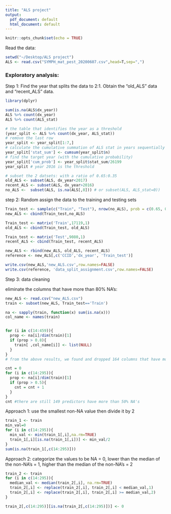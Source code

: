 ```yaml
---
title: "ALS project"
output:
  pdf_document: default
  html_document: default
---
```


```r
knitr::opts_chunk$set(echo = TRUE)
```

Read the data:
```r
setwd("~/Desktop/ALS project")
ALS <- read.csv("SYMPH_mat_pest_20200607.csv",head=T,sep=",")
```


### Exploratory analysis:

Step 1: Find the year that splits the data to 2:1. Obtain the "old_ALS" data and "recent_ALS" data.
```r
library(dplyr)

sum(is.na(ALS$dx_year))
ALS %>% count(dx_year)
ALS %>% count(ALS_stat)

# the table that identifies the year as a threshold
(year_split <- ALS %>% count(dx_year, ALS_stat))
# remove the last row
year_split <- year_split[1:7,]
# calculate the cumulative summation of ALS stat in years sequentially
year_split['stat_sum'] <- cumsum(year_split$n)
# find the target year (with the cumulative probability)
year_split['cum_prob'] <- year_split$stat_sum/26199 
year_split # year 2016 is the threshold

# subset the 2 datsets: with a ratio of 0.65:0.35
old_ALS <- subset(ALS, dx_year<2017) 
recent_ALS <- subset(ALS, dx_year>2016)
no_ALS <-  subset(ALS, is.na(ALS[,8])) # or subset(ALS, ALS_stat=0))
```


step 2: Random assign the data to the training and testing sets
```r
Train_test <- sample(c("Train", "Test"), nrow(no_ALS), prob = c(0.65, 0.35), replace = TRUE)
new_ALS <- cbind(Train_test,no_ALS) 

Train_test <- matrix('Train',17119,1)
old_ALS <- cbind(Train_test, old_ALS)

Train_test <- matrix('Test',9080,1)
recent_ALS <- cbind(Train_test, recent_ALS)

new_ALS <- rbind(new_ALS, old_ALS, recent_ALS)
reference <- new_ALS[,c('CCID','dx_year', 'Train_test')]

write.csv(new_ALS,'new_ALS.csv',row.names=FALSE)
write.csv(reference, 'data_split_assignment.csv',row.names=FALSE)
```

Step 3: data cleaning

eliminate the columns that have more than 80% NA's:
```r
new_ALS <- read.csv("new_ALS.csv")
train <- subset(new_ALS, Train_test=='Train') 

na <- sapply(train, function(x) sum(is.na(x)))
col_name <- names(train)


for (i in c(14:459)){
  prop <- na[i]/dim(train)[1]
  if (prop > 0.8){
    train[ ,col_name[i]] <- list(NULL)
  }
}
# from the above results, we found and dropped 164 columns that have more than 80% NA's.

cnt = 0
for (i in c(14:295)){
  prop <- na[i]/dim(train)[1]
  if (prop > 0.5){
    cnt = cnt + 1
  }
}
cnt #there are still 149 predictors have more than 50% NA's 
```


Approach 1: use the smallest non-NA value then divide it by 2
```r
train_1 <- train
min_val=0
for (i in c(14:295)){
  min_val <- min(train_1[,i],na.rm=TRUE) 
  train_1[,i][is.na(train_1[,i])] <- min_val/2
}
sum(is.na(train_1[,c(14:295)]))
```

Approach 2: categorize the values to be NA = 0, lower than the median of the non-NA's = 1, higher than the median of the non-NA's = 2
```r
train_2 <- train
for (i in c(14:295)){
  median_val <- median(train_2[,i], na.rm=TRUE)
  train_2[,i] <- replace(train_2[,i], train_2[,i] < median_val,1)
  train_2[,i] <- replace(train_2[,i], train_2[,i] >= median_val,2)
}

train_2[,c(14:295)][is.na(train_2[,c(14:295)])] <- 0
```
